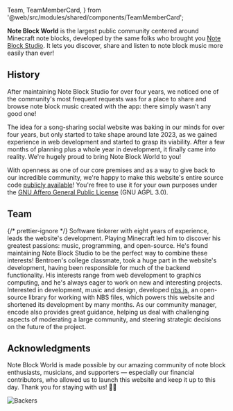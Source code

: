   Team,
  TeamMemberCard,
} from '@web/src/modules/shared/components/TeamMemberCard';

**Note Block World** is the largest public community centered around Minecraft note blocks, developed by the same folks who brought you [Note Block Studio](https://noteblock.studio/). It lets you discover, share and listen to note block music more easily than ever!

## History

After maintaining Note Block Studio for over four years, we noticed one of the community's most frequent requests was for a place to share and browse note block music created with the app: there simply wasn't any good one!

The idea for a song-sharing social website was baking in our minds for over four years, but only started to take shape around late 2023, as we gained experience in web development and started to grasp its viability. After a few months of planning plus a whole year in development, it finally came into reality. We're hugely proud to bring Note Block World to you!

With openness as one of our core premises and as a way to give back to our incredible community, we're happy to make this website's entire source code [publicly available](https://github.com/OpenNBS/NoteBlockWorld)! You're free to use it for your own purposes under the [GNU Affero General Public License](https://www.gnu.org/licenses/agpl-3.0.html) (GNU AGPL 3.0).

## Team

{/* prettier-ignore */}
<Team>
  <TeamMemberCard name='Bentroen' github='Bentroen' img='bentroen.png'>Software tinkerer with eight years of experience, leads the website's development. Playing Minecraft led him to discover his greatest passions: music, programming, and open-source. He's found maintaining Note Block Studio to be the perfect way to combine these interests!</TeamMemberCard>
  <TeamMemberCard name='tomast1337' github='tomast1337' img='tomast1337.jpg'>Bentroen's college classmate, took a huge part in the website's development, having been responsible for much of the backend functionality. His interests  range from web development to graphics computing, and he's always eager to work on new and interesting projects.</TeamMemberCard>
  <TeamMemberCard name='encode42' github='encode42' img='encode42.png'>Interested in development, music and design, developed [nbs.js](https://github.com/), an open-source library for working with NBS files, which powers this website and shortened its development by many months. As our community manager, encode also provides great guidance, helping us deal with challenging aspects of moderating a large community, and steering strategic decisions on the future of the project.</TeamMemberCard>
</Team>

## Acknowledgments

Note Block World is made possible by our amazing community of note block enthusiasts, musicians, and supporters — especially our financial contributors, who allowed us to launch this website and keep it up to this day. Thank you for staying with us! 💚🎶

<img src="https://opencollective.com/opennbs/backers.svg" alt="Backers" className="h-14 mt-8" />
